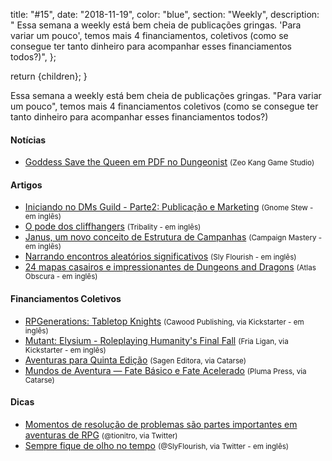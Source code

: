 
  title: "#15",
  date: "2018-11-19",
  color: "blue",
  section: "Weekly",
  description:
    "    Essa semana a weekly está bem cheia de publicações gringas. 'Para variar um pouco', temos mais 4 financiamentos, coletivos (como se consegue ter tanto dinheiro para acompanhar esses financiamentos todos?)",
};

  return <InternalLayout meta={meta}>{children}</InternalLayout>;
}

Essa semana a weekly está bem cheia de publicações gringas. "Para variar um pouco", temos mais 4 financiamentos
coletivos (como se consegue ter tanto dinheiro para acompanhar esses financiamentos todos?)

#### Notícias

- [Goddess Save the Queen em PDF no Dungeonist] <small>(Zeo Kang Game Studio)</small>

#### Artigos

- [Iniciando no DMs Guild - Parte2: Publicação e Marketing] <small>(Gnome Stew - em inglês)</small>
- [O pode dos cliffhangers] <small>(Tribality - em inglês)</small>
- [Janus, um novo conceito de Estrutura de Campanhas] <small>(Campaign Mastery - em inglês)</small>
- [Narrando encontros aleatórios significativos] <small>(Sly Flourish - em inglês)</small>
- [24 mapas casairos e impressionantes de Dungeons and Dragons] <small>(Atlas Obscura - em inglês)</small>

#### Financiamentos Coletivos

- [RPGenerations: Tabletop Knights] <small>(Cawood Publishing, via Kickstarter - em inglês)</small>
- [Mutant: Elysium - Roleplaying Humanity's Final Fall] <small>(Fria Ligan, via Kickstarter - em inglês)</small>
- [Aventuras para Quinta Edição] <small>(Sagen Editora, via Catarse)</small>
- [Mundos de Aventura — Fate Básico e Fate Acelerado] <small>(Pluma Press, via Catarse)</small>

#### Dicas

- [Momentos de resolução de problemas são partes importantes em aventuras de RPG] <small>(@tionitro, via Twitter)</small>
- [Sempre fique de olho no tempo] <small>(@SlyFlourish, via Twitter - em inglês)</small>

[momentos de resolução de problemas são partes importantes em aventuras de rpg]: https://twitter.com/tionitro/status/1066081184197853186
[rpgenerations: tabletop knights]: https://www.kickstarter.com/projects/1875657065/rpgenerations-tabletop-knights
[mutant: elysium - roleplaying humanity's final fall]: https://www.kickstarter.com/projects/1192053011/mutant-elysium-roleplaying-humanitys-final-fall
[aventuras para quinta edição]: https://www.catarse.me/aventuras5e
[mundos de aventura — fate básico e fate acelerado]: https://www.catarse.me/mundosfate
[iniciando no dms guild - parte2: publicação e marketing]: https://gnomestew.com/game-making/getting-started-on-the-dms-guild-part-2-publishing-and-marketing/
[o pode dos cliffhangers]: https://www.tribality.com/2018/11/19/the-power-of-cliffhangers/
[janus, um novo conceito de estrutura de campanhas]: http://www.campaignmastery.com/blog/the-janus-concept/
[narrando encontros aleatórios significativos]: http://slyflourish.com/meaningful_random_encounters.html
[24 mapas casairos e impressionantes de dungeons and dragons]: https://www.atlasobscura.com/articles/homebrew-dungeons-and-dragons-maps
[goddess save the queen em pdf no dungeonist]: https://zeokang.wordpress.com/2018/11/20/goddess-save-the-queen-em-pdf-no-dungeonist/
[sempre fique de olho no tempo]: https://twitter.com/SlyFlourish/status/1064564437863071745

